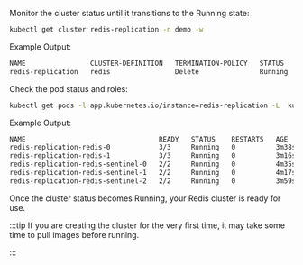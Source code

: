 Monitor the cluster status until it transitions to the Running state:
```bash
kubectl get cluster redis-replication -n demo -w
```

Example Output:

```bash
NAME                CLUSTER-DEFINITION   TERMINATION-POLICY   STATUS    AGE
redis-replication   redis                Delete               Running   3m49s
```

Check the pod status and roles:
```bash
kubectl get pods -l app.kubernetes.io/instance=redis-replication -L  kubeblocks.io/role -n demo
```

Example Output:
```bash
NAME                                 READY   STATUS    RESTARTS   AGE     ROLE
redis-replication-redis-0            3/3     Running   0          3m38s   primary
redis-replication-redis-1            3/3     Running   0          3m16s   secondary
redis-replication-redis-sentinel-0   2/2     Running   0          4m35s
redis-replication-redis-sentinel-1   2/2     Running   0          4m17s
redis-replication-redis-sentinel-2   2/2     Running   0          3m59s
```

Once the cluster status becomes Running, your Redis cluster is ready for use.

:::tip
If you are creating the cluster for the very first time, it may take some time to pull images before running.

:::
